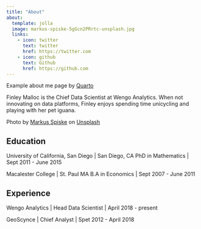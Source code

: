 ```yaml
---
title: "About"
about:
  template: jolla
  image: markus-spiske-5gGcn2PRrtc-unsplash.jpg
  links:
    - icon: twitter
      text: twitter
      href: https://twitter.com
    - icon: github
      text: Github
      href: https://github.com
---
```


Example about me page by [Quarto](https://quarto.org/docs/websites/website-about.html)

Finley Malloc is the Chief Data Scientist at Wengo Analytics. When not innovating on data platforms, Finley enjoys spending  time unicycling and playing with her pet iguana.

Photo by [Markus Spiske](https://unsplash.com/@markusspiske?utm_source=unsplash&amp;utm_medium=referral&amp;utm_content=creditCopyText) on [Unsplash](https://unsplash.com/?utm_source=unsplash&amp;utm_medium=referral&amp;utm_content=creditCopyText)

## Education

University of California, San Diego | San Diego, CA
PhD in Mathematics | Sept 2011 - June 2015

Macalester College | St. Paul MA
B.A in Economics | Sept 2007 - June 2011

## Experience

Wengo Analytics | Head Data Scientist | April 2018 - present

GeoScynce | Chief Analyst | Spet 2012 - April 2018